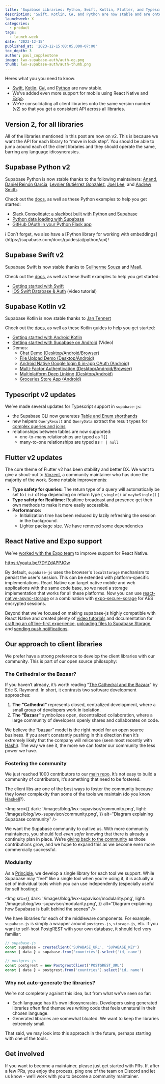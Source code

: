 ```yaml
---
title: 'Supabase Libraries: Python, Swift, Kotlin, Flutter, and Typescript'
description: 'Swift, Kotlin, C#, and Python are now stable and are onto the same version number v2.'
launchweek: X
categories:
  - product
tags:
  - launch-week
date: '2023-12-15'
published_at: '2023-12-15:00:05.000-07:00'
toc_depth: 3
author: paul_copplestone
image: lwx-supabase-auth/auth-og.png
thumb: lwx-supabase-auth/auth-thumb.png
---
```


Heres what you you need to know:

- [Swift](https://supabase.com/docs/reference/swift/introduction), [Kotlin](https://supabase.com/docs/reference/kotlin/introduction), [C#](https://supabase.com/docs/reference/csharp/introduction), and [Python](https://supabase.com/docs/reference/python/introduction) are now stable.
- We’ve added even more support for mobile using React Native and [Expo](https://supabase.com/docs/guides/getting-started/tutorials/with-expo-react-native).
- We’re consolidating all client libraries onto the same version number (v2) so that you get a consistent API across all libraries.

## Version 2, for all libraries

All of the libraries mentioned in this post are now on v2. This is because we want the API for each library to “move in lock step”. You should be able to jump around each of the client libraries and they should operate the same, barring any language idiosyncrasies. 

## Supabase Python v2

Supabase Python is now stable thanks to the following maintainers: [Anand](https://github.com/anand2312), [Daniel Reinón García](https://github.com/dreinon), [Leynier Gutiérrez González](https://github.com/leynier), [Joel Lee](https://github.com/J0), and [Andrew Smith](https://github.com/silentworks/).

Check out the [docs](https://supabase.com/docs/reference/python/introduction), as well as these Python examples to help you get started:

- [Slack Consolidate: a slackbot built with Python and Supabase](https://supabase.com/blog/slack-consolidate-slackbot-to-consolidate-messages)
- [Python data loading with Supabase](https://supabase.com/blog/loading-data-supabase-python)
- [GitHub OAuth in your Python Flask app](https://supabase.com/blog/oauth2-login-python-flask-apps)

<aside>
ℹ️ Don’t forget, we also have a [Python library for working with embeddings](https://supabase.com/docs/guides/ai/python/api)!

</aside>

## Supabase Swift v2

Supabase Swift is now stable thanks to [Guilherme Souza](https://github.com/grdsdev) and [Maail](https://github.com/maail).

Check out the [docs](https://supabase.com/docs/reference/swift/introduction), as well as these Swift examples to help you get started:

- [Getting started with Swift](https://supabase.com/docs/guides/getting-started/tutorials/with-swift)
- [iOS Swift Database & Auth](https://www.youtube.com/watch?v=enVDRqzmudo) (video tutorial)

## Supabase Kotlin v2

Supabase Kotlin is now stable thanks to [Jan Tennert](https://github.com/jan-tennert)

Check out the [docs](https://supabase.com/docs/reference/kotlin/introduction), as well as these Kotlin guides to help you get started:

- [Getting started with Android Kotlin](https://supabase.com/docs/guides/getting-started/quickstarts/kotlin)
- [Getting started with Supabase on Android](https://www.youtube.com/watch?v=QaLuM6Uwy4U) (Video)
- Demos:
    - [Chat Demo (Desktop/Android/Browser)](https://github.com/supabase-community/supabase-kt/tree/master/demos/chat-demo-mpp)
    - [File Upload Demo (Desktop/Android)](https://github.com/supabase-community/supabase-kt/tree/master/demos/file-upload)
    - [Android Native Google login & in-app OAuth (Android)](https://github.com/supabase-community/supabase-kt/tree/master/demos/android-login)
    - [Multi-Factor Authentication (Desktop/Android/Browser)](https://github.com/supabase-community/supabase-kt/tree/master/demos/multi-factor-authentication)
    - [Multiplatform Deep Linking (Desktop/Android)](https://github.com/supabase-community/supabase-kt/tree/master/demos/multiplatform-deeplinks)
    - [Groceries Store App (Android)](https://github.com/hieuwu/android-groceries-store)

## Typescript v2 updates

We’ve made several updates for Typescript support in `supabase-js`:

- the Supabase CLI now generates [Table and Enum shorthands](https://supabase.com/docs/guides/api/rest/generating-types#type-shorthands)
- new helpers `QueryResult` and `QueryData` extract the result types for [complex queries and joins](https://supabase.com/docs/guides/api/rest/generating-types#response-types-for-complex-queries)
- relationships between tables are now supported:
    - one-to-many relationships are typed as `T[]`
    - many-to-one relationships are typed as `T | null`

## Flutter v2 updates

The core theme of Flutter v2 has been stability and better DX. We want to give a shout-out to [Vinzent](https://github.com/Vinzent03), a community maintainer who has done the majority of the work. Some notable improvements:

- **Type safety for queries:** The return type of a query will automatically be set to `List` of `Map` depending on return type ( `single()` or `maybeSingle()` )
- **Type safety for Realtime:** Realtime broadcast and presence get their own methods to make it more easily accessible.
- **Performance:**
    - Initialization time has been reduced by lazily refreshing the session in the background.
    - Lighter package size. We have removed some dependencies

## React Native and Expo support

We’ve [worked with the Expo team](https://docs.expo.dev/guides/using-supabase/) to improve support for React Native.

https://youtu.be/7DYZdAPPJOw 

By default, `supabase-js` uses the browser's `localStorage` mechanism to persist the user's session. This can be extended with platform-specific implementations. React Native can target native mobile and web applications with the same code base, so we need a storage implementation that works for all these platforms. Now you can use [react-native-async-storage](https://supabase.com/blog/react-native-authentication#authentication-storage) or a combination with [expo-secure-sorage](https://supabase.com/blog/react-native-authentication#encrypting-the-user-session) for AES encrypted sessions.

Beyond that we’ve focused on making supabase-js highly compatible with React Native and created plenty of [video tutorials](https://youtube.com/playlist?list=PL5S4mPUpp4OsrbRTx21k34aACOgpqQGlx&si=Ez-0S4QhBxtayYsq) and documentation for [crafting an offline-first experience](https://supabase.com/blog/react-native-offline-first-watermelon-db), [uploading files to Supabase Storage](https://supabase.com/blog/react-native-storage), and [sending push notifications](https://supabase.com/docs/guides/functions/examples/push-notifications). 

## Our approach to client libraries

We prefer have a strong preference to develop the client libraries with our community. This is part of our open source philosophy:

### The Cathedral or the Bazaar?

If you haven’t already, it’s worth reading “[The Cathedral and the Bazaar](https://en.wikipedia.org/wiki/The_Cathedral_and_the_Bazaar)” by Eric S. Raymond. In short, it contrasts two software development approaches:

1. **The "Cathedral"** represents closed, centralized development, where a small group of developers work in isolation. 
2. **The "Bazaar"** symbolizes open, decentralized collaboration, where a large community of developers openly shares and collaborates on code.

We believe the “bazaar” model is the right model for an open source business. If you aren’t constantly pushing in this direction then it’s extremely likely that the company will relicense (seen most recently with [Hashi](https://news.ycombinator.com/item?id=37081306)). The way we see it, the more we can foster our community the less power we have. 

### Fostering the community

We just reached 1000 contributors to our [main repo](https://github.com/supabase/supabase). It’s not easy to build a community of contributors, it’s something that need to be fostered.

The client libs are one of the best ways to foster the community because they lower complexity than some of the tools we maintain (do you know [Haskell](https://github.com/PostgREST/postgrest)?).

<Img
  src={{
    dark: '/images/blog/lwx-supavisor/community.png',
    light: '/images/blog/lwx-supavisor/community.png',
  }}
  alt="Diagram explaining Supabase community"
/>

We want the Supabase community to outlive us. With more community maintainers, you should feel *even safer* knowing that there is already a continuity plan in place. We’re [giving back to the community](https://supabase.com/blog/supabase-series-b#giving-back) as those contributions grow, and we hope to expand this as we become even more commercially successful.

### Modularity

As a [Principle](https://supabase.com/docs/guides/getting-started/architecture#product-principles), we develop a single library for each tool we support. While Supabase may “feel” like a single tool when you’re using it, it is actually a set of individual tools which you can use independently (especially useful for self hosting):

<Img
  src={{
    dark: '/images/blog/lwx-supavisor/modularity.png',
    light: '/images/blog/lwx-supavisor/modularity.png',
  }}
  alt="Diagram explaining how Supabase is built behind the scenes"
/>

We have libraries for each of the middleware components. For example, `supabase-js` is simply a wrapper around `postgres-js`, `storage-js`, etc. If you want to self-host PostgREST with your own database, it should feel very familiar:

```jsx
// supabase-js
const supabase = createClient('SUPABASE_URL', 'SUPABASE_KEY')
const { data } = supabase.from('countries').select('id, name')

// postgres-js
const postgrest = new PostgrestClient('POSTGREST_URL')
const { data } = postgrest.from('countries').select('id, name')
```

### Why not auto-generate the libraries?

We’re not completely against this idea, but from what we’ve seen so far:

- Each language has it’s own idiosyncrasies. Developers using generated libraries often find themselves writing code that feels unnatural in their chosen language.
- Generated libraries are somewhat bloated. We want to keep the libraries extremely small.

That said, we may look into this approach in the future, perhaps starting with one of the tools.

## Get involved

If you want to become a maintainer, please just get started with PRs. If, after a few PRs, you enjoy the process, ping one of the team on Discord and let us know - we’ll work with you to become a community maintainer.

